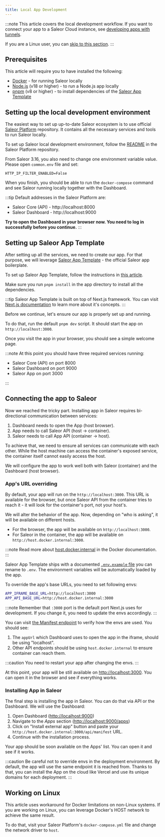 ```yaml
---
title: Local App Development
---
```


:::note
This article covers the local development workflow. If you want to connect your app to a Saleor Cloud instance, see [developing apps with tunnels](developer/extending/apps/developing-with-tunnels.mdx).

If you are a Linux user, you can [skip to this section](#working-on-linux).
:::

## Prerequisites

This article will require you to have installed the following:

- [Docker](https://www.docker.com/) - for running Saleor locally
- [Node.js](https://nodejs.org/en/) (v18 or higher) - to run a Node.js app locally
- [pnpm](https://pnpm.io/) (v8 or higher) - to install dependencies of the [Saleor App Template](developer/extending/apps/developing-apps/app-template.mdx)

## Setting up the local development environment

The easiest way to set up up-to-date Saleor ecosystem is to use official [Saleor Platform](https://github.com/saleor/saleor-platform) repository. It contains all the necessary services and tools to run Saleor locally.

To set up Saleor local development environment, follow the [README](https://github.com/saleor/saleor-platform) in the Saleor Platform repository.

From Saleor 3.16, you also need to change one environment variable value. Please open `common.env` file and set:

```
HTTP_IP_FILTER_ENABLED=False
```

When you finish, you should be able to run the `docker-compose` command and see Saleor running locally together with the Dashboard.

:::tip
Default addresses in the Saleor Platform are:

- Saleor Core (API) - http://localhost:8000
- Saleor Dashboard - http://localhost:9000

**Try to open the Dashboard in your browser now. You need to log in successfully before you continue.**
:::

## Setting up Saleor App Template

After setting up all the services, we need to create our app. For that purpose, we will leverage [Saleor App Template](https://github.com/saleor/saleor-app-template) - the official Saleor app boilerplate.

To set up Saleor App Template, follow the instructions in [this article](developer/extending/apps/developing-apps/app-template.mdx).

Make sure you run `pnpm install` in the app directory to install all the dependencies.

:::tip
Saleor App Template is built on top of Next.js framework. You can visit [Next.js documentation](https://nextjs.org/) to learn more about it's concepts.
:::

Before we continue, let's ensure our app is properly set up and running.

To do that, run the default `pnpm dev` script. It should start the app on `http://localhost:3000`.

Once you visit the app in your browser, you should see a simple welcome page.

:::note
At this point you should have three required services running:

- Saleor Core (API) on port 8000
- Saleor Dashboard on port 9000
- Saleor App on port 3000

:::

## Connecting the app to Saleor

Now we reached the tricky part. Installing app in Saleor requires bi-directional communication between services:

1. Dashboard needs to open the App (host browser).
2. App needs to call Saleor API (host -> container).
3. Saleor needs to call App API (container -> host).

To achieve that, we need to ensure all services can communicate with each other. While the host machine can access the container's exposed service, the container itself cannot easily access the host.

We will configure the app to work well both with Saleor (container) and the Dashboard (host browser).

### App's URL overriding

By default, your app will run on the `http://localhost:3000`. This URL is available for the browser, but once Saleor API from the container tries to reach it - it will look for the container's port, not your host's.

We will alter the behavior of the app. Now, depending on "who is asking", it will be available on different hosts.

- For the browser, the app will be available on `http://localhost:3000`.
- For Saleor in the container, the app will be available on `http://host.docker.internal:3000`.

:::note
Read more about [host.docker.internal](https://docs.docker.com/desktop/networking/#i-want-to-connect-from-a-container-to-a-service-on-the-host) in the Docker documentation.
:::

Saleor App Template ships with a documented [`.env.example` file](https://github.com/saleor/saleor-app-template/blob/main/.env.example) you can rename to `.env`. The environment variables will be automatically loaded by the app.

To override the app's base URLs, you need to set following envs:

```sh
APP_IFRAME_BASE_URL=http://localhost:3000
APP_API_BASE_URL=http://host.docker.internal:3000
```

:::note
Remember that `:3000` port is the default port Next.js uses for development. If you change it, you need to update the envs accordingly.
:::

You can visit [the Manifest endpoint](https://github.com/saleor/saleor-app-template/blob/main/src/pages/api/manifest.ts) to verify how the envs are used. You should see:

1. The `appUrl` which Dashboard uses to open the app in the iframe, should be using "localhost".
2. Other API endpoints should be using `host.docker.internal` to ensure container can reach them.

:::caution
You need to restart your app after changing the envs.
:::

At this point, your app will be still available on [http://localhost:3000](http://localhost:3000). You can open it in the browser and see if everything works.

### Installing App in Saleor

The final step is installing the app in Saleor. You can do that via API or the Dashboard. We will use the Dashboard:

1. Open Dashboard ([http://localhost:9000](http://localhost:9000))
2. Navigate to the _Apps_ section ([http://localhost:9000/apps](http://localhost:9000/apps))
3. Click on "Install external app" button and paste your `http://host.docker.internal:3000/api/manifest` URL.
4. Continue with the installation process.

Your app should be soon available on the Apps' list. You can open it and see if it works.

:::caution
Be careful not to override envs in the deployment environment. By default, the app will use the same endpoint it is reached from.
Thanks to that, you can install the App on the cloud like Vercel and use its unique domains for each deployment.
:::

## Working on Linux

This article uses workaround for Docker limitations on non-Linux systems. If you are working on Linux, you can leverage Docker's HOST network to achieve the same result.

To do that, visit your Saleor Platform's `docker-compose.yml` file and change the network driver to `host`.

